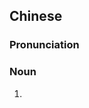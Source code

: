 {{also|年头儿}}
==Chinese==
{{zh-forms|type=21|s=年头儿}}

===Pronunciation===
{{zh-pron
|m=niántóur
|cat=n
}}

===Noun===
{{zh-noun}}

# {{erhua form of}}

{{zh-cat|Advanced}}
